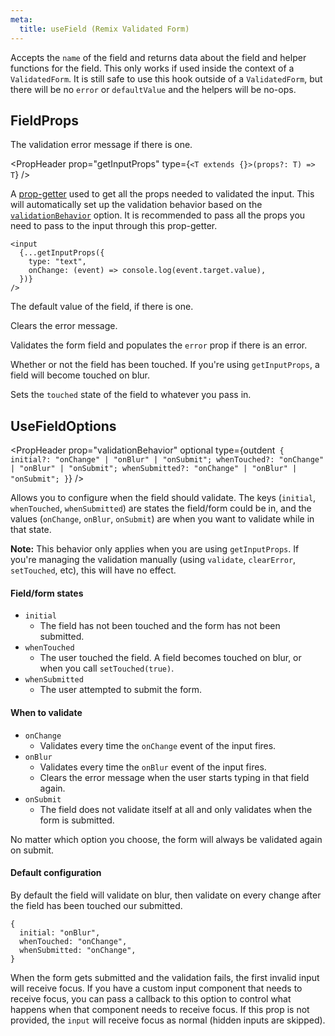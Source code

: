 ```yaml
---
meta:
  title: useField (Remix Validated Form)
---
```



<PropHeader
  variant="h1"
  prop="useField"
  type="(name: string, options?: UseFieldOptions) => FieldProps"
/>

Accepts the `name` of the field and returns
data about the field and helper functions for the field.
This only works if used inside the context of a `ValidatedForm`.
It is still safe to use this hook outside of a `ValidatedForm`,
but there will be no `error` or `defaultValue`
and the helpers will be no-ops.

## FieldProps

<PropHeader prop="error" type="string | undefined" />

The validation error message if there is one.

<PropHeader
  prop="getInputProps"
  type={`<T extends {}>(props?: T) => T`}
/>

A [prop-getter](https://kentcdodds.com/blog/how-to-give-rendering-control-to-users-with-prop-getters)
used to get all the props needed to validated the input.
This will automatically set up the validation behavior based on the [`validationBehavior`](#validationBehavior) option.
It is recommended to pass all the props you need to pass to the input through this prop-getter.

```tsx
<input
  {...getInputProps({
    type: "text",
    onChange: (event) => console.log(event.target.value),
  })}
/>
```

<PropHeader prop="defaultValue" type="any" />

The default value of the field, if there is one.

<PropHeader prop="clearError" type="() => void" />

Clears the error message.

<PropHeader prop="validate" type="() => void" />

Validates the form field and populates the `error` prop if there is an error.

<PropHeader prop="touched" type="boolean" />

Whether or not the field has been touched.
If you're using `getInputProps`, a field will become touched on blur.

<PropHeader
  prop="setTouched"
  type="(touched: boolean) => void"
/>

Sets the `touched` state of the field to whatever you pass in.

## UseFieldOptions

<PropHeader
  prop="validationBehavior"
  optional
  type={outdent`
  {
    initial?: "onChange" | "onBlur" | "onSubmit";
    whenTouched?: "onChange" | "onBlur" | "onSubmit";
    whenSubmitted?: "onChange" | "onBlur" | "onSubmit";
  }`}
/>

Allows you to configure when the field should validate.
The keys (`initial`, `whenTouched`, `whenSubmitted`) are states the field/form could be in,
and the values (`onChange`, `onBlur`, `onSubmit`) are when you want to validate while in that state.

**Note:** This behavior only applies when you are using `getInputProps`.
If you're managing the validation manually (using `validate`, `clearError`, `setTouched`, etc),
this will have no effect.

#### Field/form states

- `initial`
  - The field has not been touched and the form has not been submitted.
- `whenTouched`
  - The user touched the field. A field becomes touched on blur, or when you call `setTouched(true)`.
- `whenSubmitted`
  - The user attempted to submit the form.

#### When to validate

- `onChange`
  - Validates every time the `onChange` event of the input fires.
- `onBlur`
  - Validates every time the `onBlur` event of the input fires.
  - Clears the error message when the user starts typing in that field again.
- `onSubmit`
  - The field does not validate itself at all and only validates when the form is submitted.

No matter which option you choose, the form will always be validated again on submit.

#### Default configuration

By default the field will validate on blur,
then validate on every change after the field has been touched our submitted.

```
{
  initial: "onBlur",
  whenTouched: "onChange",
  whenSubmitted: "onChange",
}
```

<PropHeader
  prop="handleReceiveFocus"
  type="() => void"
  optional
/>

When the form gets submitted and the validation fails, the first invalid input will receive focus.
If you have a custom input component that needs to receive focus,
you can pass a callback to this option to control what happens when that component needs to receive focus.
If this prop is not provided, the `input` will receive focus as normal (hidden inputs are skipped).
